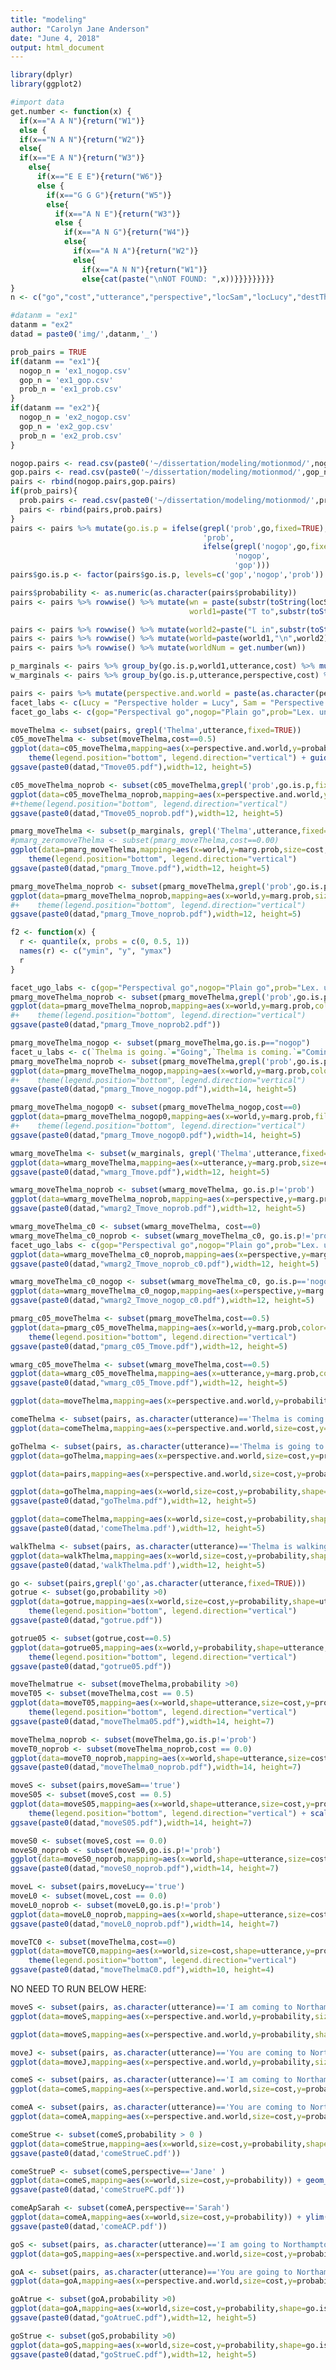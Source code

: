 ```yaml
---
title: "modeling"
author: "Carolyn Jane Anderson"
date: "June 4, 2018"
output: html_document
---
```


```r
library(dplyr)
library(ggplot2)
```

```r
#import data
get.number <- function(x) {
  if(x=="A A N"){return("W1")}
  else {
  if(x=="N A N"){return("W2")}
  else{
  if(x=="E A N"){return("W3")}
    else{
      if(x=="E E E"){return("W6")}
      else {
        if(x=="G G G"){return("W5")}
        else{
          if(x=="A N E"){return("W3")}
          else {
            if(x=="A N G"){return("W4")}
            else{
              if(x=="A N A"){return("W2")}
              else{
                if(x=="A N N"){return("W1")}
                else{cat(paste("\nNOT FOUND: ",x))}}}}}}}}}
}
n <- c("go","cost","utterance","perspective","locSam","locLucy","destThelma","probability")
```

```r
#datanm = "ex1"
datanm = "ex2"
datad = paste0('img/',datanm,'_')
```

```r
prob_pairs = TRUE
if(datanm == "ex1"){
  nogop_n = 'ex1_nogop.csv'
  gop_n = 'ex1_gop.csv'
  prob_n = 'ex1_prob.csv'
}
if(datanm == "ex2"){
  nogop_n = 'ex2_nogop.csv'
  gop_n = 'ex2_gop.csv'
  prob_n = 'ex2_prob.csv'
}
```

```r
nogop.pairs <- read.csv(paste0('~/dissertation/modeling/motionmod/',nogop_n),header=FALSE,col.names=n,comment.char = "#")
gop.pairs <- read.csv(paste0('~/dissertation/modeling/motionmod/',gop_n),header=FALSE,col.names=n,comment.char = "#")
pairs <- rbind(nogop.pairs,gop.pairs)
if(prob_pairs){
  prob.pairs <- read.csv(paste0('~/dissertation/modeling/motionmod/',prob_n),header=FALSE,col.names=n,comment.char = "#")
  pairs <- rbind(pairs,prob.pairs)
}
pairs <- pairs %>% mutate(go.is.p = ifelse(grepl('prob',go,fixed=TRUE),
                                           'prob',
                                           ifelse(grepl('nogop',go,fixed=TRUE),
                                                  'nogop',
                                                  'gop')))
pairs$go.is.p <- factor(pairs$go.is.p, levels=c('gop','nogop','prob'))
```

```r
pairs$probability <- as.numeric(as.character(pairs$probability))
pairs <- pairs %>% rowwise() %>% mutate(wn = paste(substr(toString(locSam),1,1),paste(substr(toString(locLucy),1,1),substr(toString(destThelma),1,1))),
                                        world1=paste("T to",substr(toString(destThelma),1,1)))

pairs <- pairs %>% rowwise() %>% mutate(world2=paste("L in",substr(toString(locLucy),1,1),"\n S in",substr(toString(locSam),1,1)))
pairs <- pairs %>% rowwise() %>% mutate(world=paste(world1,"\n",world2))
pairs <- pairs %>% rowwise() %>% mutate(worldNum = get.number(wn))
```

```r
p_marginals <- pairs %>% group_by(go.is.p,world1,utterance,cost) %>% mutate(marg.prob = sum(probability))
w_marginals <- pairs %>% group_by(go.is.p,utterance,perspective,cost) %>% mutate(marg.prob = sum(probability))
```

```r
pairs <- pairs %>% mutate(perspective.and.world = paste(as.character(perspective),paste("\n",as.character(world))))
facet_labs <- c(Lucy = "Perspective holder = Lucy", Sam = "Perspective holder = Sam")
facet_go_labs <- c(gop="Perspectival go",nogop="Plain go",prob="Lex. uncertain go")
```


```r
moveThelma <- subset(pairs, grepl('Thelma',utterance,fixed=TRUE))
c05_moveThelma <- subset(moveThelma,cost==0.5)
ggplot(data=c05_moveThelma,mapping=aes(x=perspective.and.world,y=probability,size=cost,shape=utterance,color=utterance)) + geom_point() + facet_wrap(c05_moveThelma$go.is.p, labeller=as_labeller(facet_go_labs)) + ylab("Posterior probability") + xlab("Perspective/world pair")+
    theme(legend.position="bottom", legend.direction="vertical") + guides(size = FALSE)
ggsave(paste0(datad,"Tmove05.pdf"),width=12, height=5)
```

```r
c05_moveThelma_noprob <- subset(c05_moveThelma,grepl('prob',go.is.p,fixed=TRUE)==FALSE)
ggplot(data=c05_moveThelma_noprob,mapping=aes(x=perspective.and.world,y=probability,size=cost,shape=utterance,color=utterance)) + geom_point() + facet_wrap(c05_moveThelma_noprob$go.is.p, labeller=as_labeller(facet_go_labs)) + guides(size = FALSE) + ylab("Posterior probability") + xlab("Perspective/world pair") 
#+theme(legend.position="bottom", legend.direction="vertical")
ggsave(paste0(datad,"Tmove05_noprob.pdf"),width=12, height=5)
```

```r
pmarg_moveThelma <- subset(p_marginals, grepl('Thelma',utterance,fixed=TRUE))
#pmarg_zeromoveThelma <- subset(pmarg_moveThelma,cost==0.00)
ggplot(data=pmarg_moveThelma,mapping=aes(x=world,y=marg.prob,size=cost, shape=utterance,color=utterance)) + geom_point() + facet_wrap(pmarg_moveThelma$go.is.p, labeller=as_labeller(facet_go_labs)) + ylab("Marginal posterior probability") + xlab("World")+
    theme(legend.position="bottom", legend.direction="vertical")
ggsave(paste0(datad,"pmarg_Tmove.pdf"),width=12, height=5)
```

```r
pmarg_moveThelma_noprob <- subset(pmarg_moveThelma,grepl('prob',go.is.p,fixed=TRUE)==FALSE)
ggplot(data=pmarg_moveThelma_noprob,mapping=aes(x=world,y=marg.prob,size=cost, shape=utterance,color=utterance)) + geom_point() + facet_wrap(pmarg_moveThelma_noprob$go.is.p, labeller=as_labeller(facet_go_labs)) + ylab("Marginal posterior probability of world") + xlab("World") 
#+    theme(legend.position="bottom", legend.direction="vertical")
ggsave(paste0(datad,"pmarg_Tmove_noprob.pdf"),width=12, height=5)
```

```r
f2 <- function(x) {
  r <- quantile(x, probs = c(0, 0.5, 1))
  names(r) <- c("ymin", "y", "ymax")
  r
}

facet_ugo_labs <- c(gop="Perspectival go",nogop="Plain go",prob="Lex. uncertain go",`Thelma is going.`="Going",`Thelma is coming.`="Coming",`Thelma is walking.`="Walking")
pmarg_moveThelma_noprob <- subset(pmarg_moveThelma,grepl('prob',go.is.p,fixed=TRUE)==FALSE)
ggplot(data=pmarg_moveThelma_noprob,mapping=aes(x=world,y=marg.prob,color=utterance)) + stat_summary(fun.data = f2, geom="crossbar") + facet_wrap(~go.is.p*utterance, labeller=as_labeller(facet_ugo_labs)) + ylab("Marginal posterior probability of world") + xlab("World") + guides(color=FALSE) + ylim(0,1)+ theme(text=element_text(size=10)) 
#+    theme(legend.position="bottom", legend.direction="vertical")
ggsave(paste0(datad,"pmarg_Tmove_noprob2.pdf"))

pmarg_moveThelma_nogop <- subset(pmarg_moveThelma,go.is.p=="nogop")
facet_u_labs <- c(`Thelma is going.`="Going",`Thelma is coming.`="Coming",`Thelma is walking.`="Walking")
pmarg_moveThelma_noprob <- subset(pmarg_moveThelma,grepl('prob',go.is.p,fixed=TRUE)==FALSE)
ggplot(data=pmarg_moveThelma_nogop,mapping=aes(x=world,y=marg.prob,color=utterance)) + stat_summary(fun.data = f2, geom="crossbar") + facet_wrap(~utterance, labeller=as_labeller(facet_u_labs)) + ylab("Marginal posterior probability of world") + xlab("World") + guides(color=FALSE) + ylim(0,1)+ theme(text=element_text(size=16)) 
#+    theme(legend.position="bottom", legend.direction="vertical")
ggsave(paste0(datad,"pmarg_Tmove_nogop.pdf"),width=14, height=5)

pmarg_moveThelma_nogop0 <- subset(pmarg_moveThelma_nogop,cost==0)
ggplot(data=pmarg_moveThelma_nogop0,mapping=aes(x=world,y=marg.prob,fill=utterance)) + geom_col() + facet_wrap(~utterance, labeller=as_labeller(facet_u_labs)) + ylab("Marginal posterior probability of world") + xlab("World") + guides(color=FALSE) + ylim(0,1)+ theme(text=element_text(size=14)) + guides(fill=FALSE)
#+    theme(legend.position="bottom", legend.direction="vertical")
ggsave(paste0(datad,"pmarg_Tmove_nogop0.pdf"),width=14, height=5)
```

```r
wmarg_moveThelma <- subset(w_marginals, grepl('Thelma',utterance,fixed=TRUE))
ggplot(data=wmarg_moveThelma,mapping=aes(x=utterance,y=marg.prob,size=cost,shape=perspective)) + geom_point() + facet_wrap(wmarg_moveThelma$go.is.p, labeller=as_labeller(facet_go_labs))+ theme(axis.text.x = element_text(angle = 90)) + ylab("Marginal posterior probability") + xlab("Utterance")
ggsave(paste0(datad,"wmarg_Tmove.pdf"),width=12, height=5)
```

```r
wmarg_moveThelma_noprob <- subset(wmarg_moveThelma, go.is.p!='prob')
ggplot(data=wmarg_moveThelma_noprob,mapping=aes(x=perspective,y=marg.prob,size=cost,shape=utterance, color=utterance, group=utterance)) + geom_point(position = position_dodge(width=1)) + facet_wrap(~go.is.p, labeller=as_labeller(facet_go_labs))+ theme(axis.text.x = element_text(angle = 90)) + ylab("Marginal posterior probability of perspective") + xlab("Utterance")
ggsave(paste0(datad,"wmarg2_Tmove_noprob.pdf"),width=12, height=5)
```
```r
wmarg_moveThelma_c0 <- subset(wmarg_moveThelma, cost==0)
wmarg_moveThelma_c0_noprob <- subset(wmarg_moveThelma_c0, go.is.p!='prob')
facet_ugo_labs <- c(gop="Perspectival go",nogop="Plain go",prob="Lex. uncertain go",`Thelma is going to Northampton`="Going",`Thelma is coming to Northampton`="Coming",`Thelma is walking to Northampton`="Walking")
ggplot(data=wmarg_moveThelma_c0_noprob,mapping=aes(x=perspective,y=marg.prob,fill=utterance, group=utterance)) + geom_col(position="dodge") + facet_wrap(~go.is.p*utterance, labeller=as_labeller(facet_ugo_labs))+ theme(axis.text.x = element_text(size=14)) + ylab("Marginal posterior probability of perspective") + xlab("Utterance") + guides(fill=FALSE)
ggsave(paste0(datad,"wmarg2_Tmove_noprob_c0.pdf"),width=12, height=5)

wmarg_moveThelma_c0_nogop <- subset(wmarg_moveThelma_c0, go.is.p=='nogop')
ggplot(data=wmarg_moveThelma_c0_nogop,mapping=aes(x=perspective,y=marg.prob,fill=utterance, group=utterance)) + geom_col(position="dodge") + facet_wrap(~go.is.p*utterance, labeller=as_labeller(facet_ugo_labs))+ theme(axis.text.x = element_text(size=14)) + ylab("Marginal posterior probability of perspective") + xlab("Utterance") + guides(fill=FALSE)
ggsave(paste0(datad,"wmarg2_Tmove_nogop_c0.pdf"),width=12, height=5)
```

```r
pmarg_c05_moveThelma <- subset(pmarg_moveThelma,cost==0.5)
ggplot(data=pmarg_c05_moveThelma,mapping=aes(x=world,y=marg.prob,color=utterance,shape=utterance)) + geom_point() + facet_wrap(pmarg_c05_moveThelma$go.is.p, labeller=as_labeller(facet_go_labs)) + ylab("Marginal posterior probability") + xlab("World")+
    theme(legend.position="bottom", legend.direction="vertical")
ggsave(paste0(datad,"pmarg_c05_Tmove.pdf"),width=12, height=5)
```


```r
wmarg_c05_moveThelma <- subset(wmarg_moveThelma,cost==0.5)
ggplot(data=wmarg_c05_moveThelma,mapping=aes(x=utterance,y=marg.prob,color=perspective,shape=perspective)) + geom_point() + facet_wrap(wmarg_c05_moveThelma$go.is.p, labeller=as_labeller(facet_go_labs)) + theme(axis.text.x = element_text(angle = 90)) + ylab("Marginal posterior probability") + xlab("Utterance")
ggsave(paste0(datad,"wmarg_c05_Tmove.pdf"),width=12, height=5)
```


```r
ggplot(data=moveThelma,mapping=aes(x=perspective.and.world,y=probability,shape=utterance,color=go.is.p)) + geom_point()+ facet_wrap(~cost) + ylab("Posterior probability") + xlab("World/perspective pair")
```

```r
comeThelma <- subset(pairs, as.character(utterance)=='Thelma is coming to Northampton')
ggplot(data=comeThelma,mapping=aes(x=perspective.and.world,size=cost,y=probability)) + geom_point() + facet_wrap(comeThelma$go.is.p, labeller=as_labeller(facet_go_labs)) + ylab("Posterior probability") + xlab("World/perspective pair")
```

```r
goThelma <- subset(pairs, as.character(utterance)=='Thelma is going to Northampton')
ggplot(data=goThelma,mapping=aes(x=perspective.and.world,size=cost,y=probability)) + geom_point()  + facet_wrap(goThelma$go.is.p, labeller=as_labeller(facet_go_labs)) + ylab("Posterior probability") + xlab("World/perspective pair")
```

```r
ggplot(data=pairs,mapping=aes(x=perspective.and.world,size=cost,y=probability)) + geom_point() + facet_wrap(~utterance)  + facet_wrap(pairs$go.is.p, labeller=as_labeller(facet_go_labs)) + ylab("Posterior probability") + xlab("World/perspective pair")
```

```r
ggplot(data=goThelma,mapping=aes(x=world,size=cost,y=probability,shape=go.is.p,color=go.is.p)) + geom_point() +facet_wrap(~perspective,labeller=labeller(perspective = facet_labs)) + ylim(0,0.75) + ggtitle("Thelma is going to Northampton") + xlab("World") + ylab("Joint probability of perspective and world") + labs(size="Perspective cost") + theme(text=element_text(size=16)) 
ggsave(paste0(datad,"goThelma.pdf"),width=12, height=5)
```

```r
ggplot(data=comeThelma,mapping=aes(x=world,size=cost,y=probability,shape=go.is.p,color=go.is.p)) + geom_point() + ylim(0,0.75) + facet_wrap(~perspective,labeller=labeller(perspective = facet_labs))+ ggtitle("Thelma is coming to Northampton") + xlab("World") + ylab("Joint probability of perspective and world") + labs(size="Perspective cost") + theme(text=element_text(size=16))
ggsave(paste0(datad,'comeThelma.pdf'),width=12, height=5)
```

```r
walkThelma <- subset(pairs, as.character(utterance)=='Thelma is walking to Northampton')
ggplot(data=walkThelma,mapping=aes(x=world,size=cost,y=probability,shape=go.is.p,color=go.is.p)) + geom_point() + ylim(0,0.75) + facet_wrap(~perspective,labeller=labeller(perspective = facet_labs))+ ggtitle("Thelma is walking to Northampton") + xlab("World") + ylab("Joint probability of perspective and world") + labs(size="Perspective cost") + theme(text=element_text(size=16))
ggsave(paste0(datad,'walkThelma.pdf'),width=12, height=5)
```


```r
go <- subset(pairs,grepl('go',as.character(utterance,fixed=TRUE)))
gotrue <- subset(go,probability >0)
ggplot(data=gotrue,mapping=aes(x=world,size=cost,y=probability,shape=utterance,color=go.is.p,pattern=go.is.p)) + geom_point()+facet_wrap(~perspective,labeller=labeller(perspective = facet_labs)) + ggtitle("Go sentences") + xlab("World") + ylab("Joint probability of perspective and world") + labs(size="Perspective cost") +
    theme(legend.position="bottom", legend.direction="vertical")
ggsave(paste0(datad,"gotrue.pdf"))
```
```r
gotrue05 <- subset(gotrue,cost==0.5)
ggplot(data=gotrue05,mapping=aes(x=world,y=probability,shape=utterance,color=go.is.p)) + geom_point() +facet_wrap(~perspective,labeller=labeller(perspective = facet_labs)) + ggtitle("Go sentences") + xlab("World") + ylab("Joint probability of perspective and world")+
    theme(legend.position="bottom", legend.direction="vertical")
ggsave(paste0(datad,"gotrue05.pdf"))
```

```r
moveThelmatrue <- subset(moveThelma,probability >0)
moveT05 <- subset(moveThelma,cost == 0.5)
ggplot(data=moveT05,mapping=aes(x=world,shape=utterance,size=cost,y=probability,color=go.is.p)) + ylim(0,0.75) + geom_point() +facet_wrap(~perspective,labeller=labeller(perspective = facet_labs)) + ggtitle("Thelma is in motion to Northampton") + xlab("World") + ylab("Joint probability of perspective and world") + labs(shape="Utterance") + guides(size=FALSE) + theme(text=element_text(size=16))+
    theme(legend.position="bottom", legend.direction="vertical")
ggsave(paste0(datad,"moveThelma05.pdf"),width=14, height=7)
```

```r
moveThelma_noprob <- subset(moveThelma,go.is.p!='prob')
moveT0_noprob <- subset(moveThelma_noprob,cost == 0.0)
ggplot(data=moveT0_noprob,mapping=aes(x=world,shape=utterance,size=cost,y=probability,color=utterance)) + geom_point() +facet_wrap(go.is.p~perspective,labeller=labeller(perspective = facet_labs,go.is.p=facet_go_labs)) + ggtitle("Thelma is in motion to Northampton") + xlab("World") + ylab("Joint probability of perspective and world") + labs(shape="Utterance",color="Utterance") + guides(size=FALSE)
ggsave(paste0(datad,"moveThelma0_noprob.pdf"),width=14, height=7)
```

```r
moveS <- subset(pairs,moveSam=='true')
moveS05 <- subset(moveS,cost == 0.5)
ggplot(data=moveS05,mapping=aes(x=world,shape=utterance,size=cost,y=probability,color=go.is.p)) + geom_point() +facet_wrap(~perspective,labeller=labeller(perspective = facet_labs)) + ggtitle("I am in motion to Northampton") + xlab("World") + ylab("Posterior probability") + labs(shape="Utterance") + guides(size=FALSE) + theme(text=element_text(size=16))+
    theme(legend.position="bottom", legend.direction="vertical") + scale_color_discrete(name='Go semantics',labels=facet_go_labs)
ggsave(paste0(datad,"moveS05.pdf"),width=14, height=7)
```

```r
moveS0 <- subset(moveS,cost == 0.0)
moveS0_noprob <- subset(moveS0,go.is.p!='prob')
ggplot(data=moveS0_noprob,mapping=aes(x=world,shape=utterance,size=cost,y=probability,color=utterance)) + geom_point() +facet_wrap(go.is.p~perspective,labeller=labeller(perspective = facet_labs,go.is.p=facet_go_labs)) + ggtitle("I am in motion to Northampton") + xlab("World") + ylab("Posterior probability") + labs(color="Utterance",shape="Utterance") + guides(size=FALSE) + theme(text=element_text(size=16)) 
ggsave(paste0(datad,"moveS0_noprob.pdf"),width=14, height=7)
```

```r
moveL <- subset(pairs,moveLucy=='true')
moveL0 <- subset(moveL,cost == 0.0)
moveL0_noprob <- subset(moveL0,go.is.p!='prob')
ggplot(data=moveL0_noprob,mapping=aes(x=world,shape=utterance,size=cost,y=probability,color=utterance)) + geom_point() +facet_wrap(go.is.p~perspective,labeller=labeller(perspective = facet_labs,go.is.p=facet_go_labs)) + ggtitle("You are in motion to Northampton") + xlab("World") + ylab("Posterior probability") + labs(color="Utterance",shape="Utterance") + guides(size=FALSE) + theme(text=element_text(size=16))
ggsave(paste0(datad,"moveL0_noprob.pdf"),width=14, height=7)
```

```r
moveTC0 <- subset(moveThelma,cost==0)
ggplot(data=moveTC0,mapping=aes(x=world,size=cost,shape=utterance,y=probability,color=go.is.p)) + geom_point() + facet_wrap(~perspective,labeller=labeller(perspective = facet_labs)) + ylim(0,0.5) + ggtitle("Thelma is in motion to Northampton") + xlab("World") + ylab("Joint probability of perspective and world") + labs(shape="Utterance",size="Cost") + guides(size=FALSE) + theme(text=element_text(size=12)) +
    theme(legend.position="bottom", legend.direction="vertical")
ggsave(paste0(datad,"moveThelmaC0.pdf"),width=10, height=4)
```


NO NEED TO RUN BELOW HERE:

```r
moveS <- subset(pairs, as.character(utterance)=='I am coming to Northampton' | as.character(utterance)=='I am going to Northampton' | as.character(utterance)=='I am walking to Northampton')
ggplot(data=moveS,mapping=aes(x=perspective.and.world,y=probability,size=cost,color=utterance)) + facet_wrap(moveS$go.is.p, labeller=as_labeller(c(gop="Perspectival go",nogop="Plain go",prob="Lex. uncertain go"))) + geom_point() 
```

```r
ggplot(data=moveS,mapping=aes(x=perspective.and.world,y=probability,shape=utterance,color=go.is.p)) + geom_point()+ facet_wrap(~cost)
```

```r
moveJ <- subset(pairs, as.character(utterance)=='You are coming to Northampton' | as.character(utterance)=='You are going to Northampton'| as.character(utterance)=='You are walking to Northampton')
ggplot(data=moveJ,mapping=aes(x=perspective.and.world,y=probability,size=cost,color=utterance)) + geom_point() + facet_wrap(moveJ$go.is.p, labeller=as_labeller(c(gop="Perspectival go",nogop="Plain go",prob="Lex. uncertain go")))
```

```r
comeS <- subset(pairs, as.character(utterance)=='I am coming to Northampton')
ggplot(data=comeS,mapping=aes(x=perspective.and.world,size=cost,y=probability)) + geom_point()  + facet_wrap(comeS$go.is.p, labeller=as_labeller(c(gop="Perspectival go",nogop="Plain go",prob="Lex. uncertain go")))
```

```r
comeA <- subset(pairs, as.character(utterance)=='You are coming to Northampton')
ggplot(data=comeA,mapping=aes(x=perspective.and.world,size=cost,y=probability)) + geom_point()  + facet_wrap(comeA$go.is.p, labeller=as_labeller(c(gop="Perspectival go",nogop="Plain go",prob="Lex. uncertain go")))
```

```r
comeStrue <- subset(comeS,probability > 0 )
ggplot(data=comeStrue,mapping=aes(x=world,size=cost,y=probability,shape=go.is.p,color=go.is.p)) + geom_point() + ylim(0,1) + facet_wrap(~perspective,labeller=labeller(perspective = facet_labs))+ ggtitle("I am coming to Northampton") + xlab("World") + ylab("Joint probability of perspective and world") + labs(size="Perspective cost")
ggsave(paste0(datad,'comeStrueC.pdf'))
```

```r
comeStrueP <- subset(comeS,perspective=='Jane' )
ggplot(data=comeS,mapping=aes(x=world,size=cost,y=probability)) + geom_point() + ylim(0,1) + facet_wrap(~perspective,labeller=labeller(perspective = facet_labs))+ ggtitle("I am coming to Northampton") + xlab("World") + ylab("Joint probability of perspective and world") + labs(size="Perspective cost")  + guides(size=FALSE)
ggsave(paste0(datad,'comeStruePC.pdf'))
```

```r
comeApSarah <- subset(comeA,perspective=='Sarah')
ggplot(data=comeA,mapping=aes(x=world,size=cost,y=probability)) + ylim(0,1) + geom_point()+facet_wrap(~perspective,labeller=labeller(p = facet_labs))+ ggtitle("You are coming to Northampton") + xlab("World") + ylab("Joint probability of perspective and world") + labs(size="Perspective cost")  + guides(size=FALSE)
ggsave(paste0(datad,'comeACP.pdf'))
```

```r
goS <- subset(pairs, as.character(utterance)=='I am going to Northampton')
ggplot(data=goS,mapping=aes(x=perspective.and.world,size=cost,y=probability)) + geom_point()  + facet_wrap(goS$go.is.p, labeller=as_labeller(c(gop="Perspectival go",nogop="Plain go",prob="Lex. uncertain go")))
```


```r
goA <- subset(pairs, as.character(utterance)=='You are going to Northampton')
ggplot(data=goA,mapping=aes(x=perspective.and.world,size=cost,y=probability)) + geom_point()  + facet_wrap(goA$go.is.p, labeller=as_labeller(c(gop="Perspectival go",nogop="Plain go",prob="Lex. uncertain go")))
```

```r
goAtrue <- subset(goA,probability >0)
ggplot(data=goA,mapping=aes(x=world,size=cost,y=probability,shape=go.is.p,color=go.is.p)) + geom_point()+facet_wrap(~perspective,labeller=labeller(perspective = facet_labs)) + ylim(0,0.75) + ggtitle("You are going to Northampton") + xlab("World") + ylab("Joint probability of perspective and world") + labs(size="Perspective cost") + theme(text=element_text(size=16)) 
ggsave(paste0(datad,"goAtrueC.pdf"),width=12, height=5)
```

```r
goStrue <- subset(goS,probability >0)
ggplot(data=goS,mapping=aes(x=world,size=cost,y=probability,shape=go.is.p,color=go.is.p)) + geom_point() +facet_wrap(~perspective,labeller=labeller(perspective = facet_labs)) + ylim(0,0.75) + ggtitle("I am going to Northampton") + xlab("World") + ylab("Joint probability of perspective and world") + labs(size="Perspective cost") + theme(text=element_text(size=16))
ggsave(paste0(datad,"goStrueC.pdf"),width=12, height=5)
```
